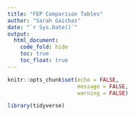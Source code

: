 ```yaml
---
title: "FEP Comparison Tables"
author: "Sarah Gaichas"
date: "`r Sys.Date()`"
output:
  html_document:
    code_fold: hide
    toc: true
    toc_float: true
---
```

```r
knitr::opts_chunk$set(echo = FALSE,
                      message = FALSE,
                      warning = FALSE)

library(tidyverse)
```


